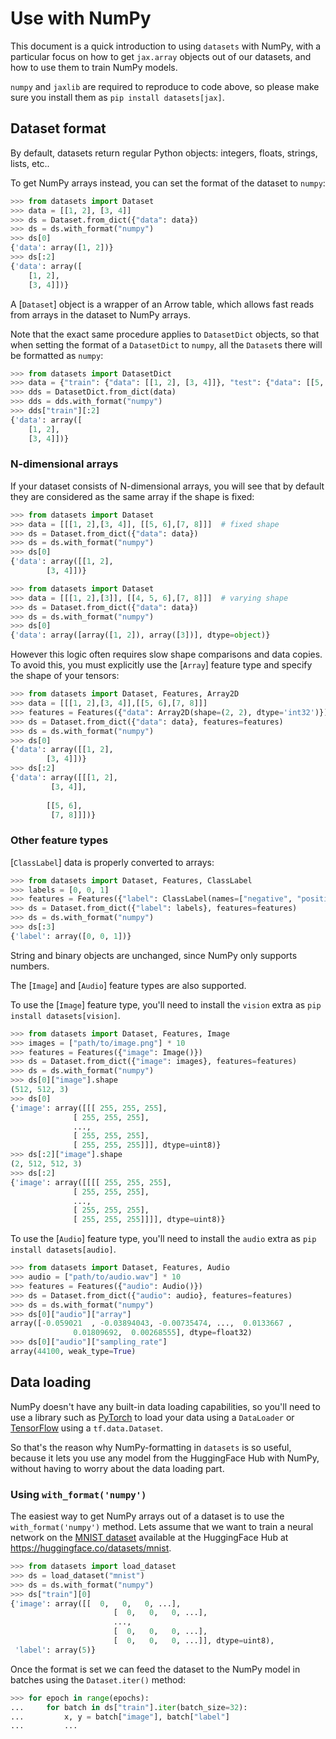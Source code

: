 # Use with NumPy

This document is a quick introduction to using `datasets` with NumPy, with a particular focus on how to get
`jax.array` objects out of our datasets, and how to use them to train NumPy models.

<Tip>

`numpy` and `jaxlib` are required to reproduce to code above, so please make sure you
install them as `pip install datasets[jax]`.

</Tip>

## Dataset format

By default, datasets return regular Python objects: integers, floats, strings, lists, etc..

To get NumPy arrays instead, you can set the format of the dataset to `numpy`:

```py
>>> from datasets import Dataset
>>> data = [[1, 2], [3, 4]]
>>> ds = Dataset.from_dict({"data": data})
>>> ds = ds.with_format("numpy")
>>> ds[0]
{'data': array([1, 2])}
>>> ds[:2]
{'data': array([
    [1, 2],
    [3, 4]])}
```

<Tip>

A [`Dataset`] object is a wrapper of an Arrow table, which allows fast reads from arrays in the dataset to NumPy arrays.

</Tip>

Note that the exact same procedure applies to `DatasetDict` objects, so that
when setting the format of a `DatasetDict` to `numpy`, all the `Dataset`s there
will be formatted as `numpy`:

```py
>>> from datasets import DatasetDict
>>> data = {"train": {"data": [[1, 2], [3, 4]]}, "test": {"data": [[5, 6], [7, 8]]}}
>>> dds = DatasetDict.from_dict(data)
>>> dds = dds.with_format("numpy")
>>> dds["train"][:2]
{'data': array([
    [1, 2],
    [3, 4]])}
```


### N-dimensional arrays

If your dataset consists of N-dimensional arrays, you will see that by default they are considered as the same array if the shape is fixed:

```py
>>> from datasets import Dataset
>>> data = [[[1, 2],[3, 4]], [[5, 6],[7, 8]]]  # fixed shape
>>> ds = Dataset.from_dict({"data": data})
>>> ds = ds.with_format("numpy")
>>> ds[0]
{'data': array([[1, 2],
        [3, 4]])}
```

```py
>>> from datasets import Dataset
>>> data = [[[1, 2],[3]], [[4, 5, 6],[7, 8]]]  # varying shape
>>> ds = Dataset.from_dict({"data": data})
>>> ds = ds.with_format("numpy")
>>> ds[0]
{'data': array([array([1, 2]), array([3])], dtype=object)}
```

However this logic often requires slow shape comparisons and data copies.
To avoid this, you must explicitly use the [`Array`] feature type and specify the shape of your tensors:

```py
>>> from datasets import Dataset, Features, Array2D
>>> data = [[[1, 2],[3, 4]],[[5, 6],[7, 8]]]
>>> features = Features({"data": Array2D(shape=(2, 2), dtype='int32')})
>>> ds = Dataset.from_dict({"data": data}, features=features)
>>> ds = ds.with_format("numpy")
>>> ds[0]
{'data': array([[1, 2],
        [3, 4]])}
>>> ds[:2]
{'data': array([[[1, 2],
         [3, 4]],
 
        [[5, 6],
         [7, 8]]])}
```

### Other feature types

[`ClassLabel`] data is properly converted to arrays:

```py
>>> from datasets import Dataset, Features, ClassLabel
>>> labels = [0, 0, 1]
>>> features = Features({"label": ClassLabel(names=["negative", "positive"])})
>>> ds = Dataset.from_dict({"label": labels}, features=features)
>>> ds = ds.with_format("numpy")
>>> ds[:3]
{'label': array([0, 0, 1])}
```

String and binary objects are unchanged, since NumPy only supports numbers.

The [`Image`] and [`Audio`] feature types are also supported.

<Tip>

To use the [`Image`] feature type, you'll need to install the `vision` extra as
`pip install datasets[vision]`.

</Tip>

```py
>>> from datasets import Dataset, Features, Image
>>> images = ["path/to/image.png"] * 10
>>> features = Features({"image": Image()})
>>> ds = Dataset.from_dict({"image": images}, features=features)
>>> ds = ds.with_format("numpy")
>>> ds[0]["image"].shape
(512, 512, 3)
>>> ds[0]
{'image': array([[[ 255, 255, 255],
              [ 255, 255, 255],
              ...,
              [ 255, 255, 255],
              [ 255, 255, 255]]], dtype=uint8)}
>>> ds[:2]["image"].shape
(2, 512, 512, 3)
>>> ds[:2]
{'image': array([[[[ 255, 255, 255],
              [ 255, 255, 255],
              ...,
              [ 255, 255, 255],
              [ 255, 255, 255]]]], dtype=uint8)}
```

<Tip>

To use the [`Audio`] feature type, you'll need to install the `audio` extra as
`pip install datasets[audio]`.

</Tip>

```py
>>> from datasets import Dataset, Features, Audio
>>> audio = ["path/to/audio.wav"] * 10
>>> features = Features({"audio": Audio()})
>>> ds = Dataset.from_dict({"audio": audio}, features=features)
>>> ds = ds.with_format("numpy")
>>> ds[0]["audio"]["array"]
array([-0.059021  , -0.03894043, -0.00735474, ...,  0.0133667 ,
              0.01809692,  0.00268555], dtype=float32)
>>> ds[0]["audio"]["sampling_rate"]
array(44100, weak_type=True)
```

## Data loading

NumPy doesn't have any built-in data loading capabilities, so you'll need to use a library such
as [PyTorch](https://pytorch.org/) to load your data using a `DataLoader` or [TensorFlow](https://www.tensorflow.org/)
using a `tf.data.Dataset`.

So that's the reason why NumPy-formatting in `datasets` is so useful, because it lets you use
any model from the HuggingFace Hub with NumPy, without having to worry about the data loading
part.

### Using `with_format('numpy')`

The easiest way to get NumPy arrays out of a dataset is to use the `with_format('numpy')` method. Lets assume
that we want to train a neural network on the [MNIST dataset](http://yann.lecun.com/exdb/mnist/) available
at the HuggingFace Hub at https://huggingface.co/datasets/mnist.

```py
>>> from datasets import load_dataset
>>> ds = load_dataset("mnist")
>>> ds = ds.with_format("numpy")
>>> ds["train"][0]
{'image': array([[  0,   0,   0, ...],
                       [  0,   0,   0, ...],
                       ...,
                       [  0,   0,   0, ...],
                       [  0,   0,   0, ...]], dtype=uint8),
 'label': array(5)}
```

Once the format is set we can feed the dataset to the NumPy model in batches using the `Dataset.iter()`
method:

```py
>>> for epoch in range(epochs):
...     for batch in ds["train"].iter(batch_size=32):
...         x, y = batch["image"], batch["label"]
...         ...
```
